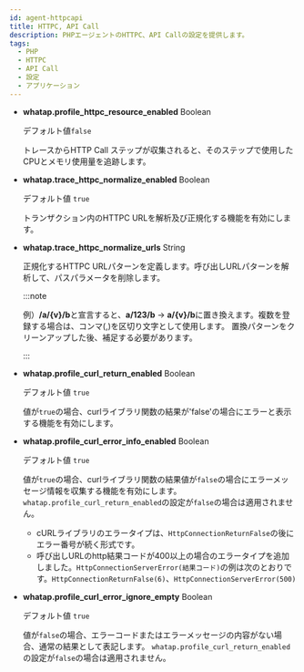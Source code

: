 ```yaml
---
id: agent-httpcapi
title: HTTPC, API Call
description: PHPエージェントのHTTPC、API Callの設定を提供します。
tags:
  - PHP
  - HTTPC
  - API Call
  - 設定
  - アプリケーション
---
```


-   **whatap.profile_httpc_resource_enabled** <span class='type'>Boolean</span>

    デフォルト値`false`

    トレースからHTTP Call ステップが収集されると、そのステップで使用したCPUとメモリ使用量を追跡します。

-   **whatap.trace_httpc_normalize_enabled** <span class='type'>Boolean</span>

    デフォルト値 `true`

    トランザクション内のHTTPC URLを解析及び正規化する機能を有効にします。

-   **whatap.trace_httpc_normalize_urls** <span class='type'>String</span>

    正規化するHTTPC URLパターンを定義します。呼び出しURLパターンを解析して、パスパラメータを削除します。

    :::note

    例）**/a/{v}/b**と宣言すると、**a/123/b** → **a/{v}/b**に置き換えます。複数を登録する場合は、コンマ(,)を区切り文字として使用します。 置換パターンをクリーンアップした後、補足する必要があります。

    :::

-   **whatap.profile_curl_return_enabled** <span class='type'>Boolean</span>

    デフォルト値 `true`

    値が`true`の場合、curlライブラリ関数の結果が'false'の場合にエラーと表示する機能を有効にします。

-   **whatap.profile_curl_error_info_enabled** <span class='type'>Boolean</span>

    デフォルト値 `true`

    値が`true`の場合、curlライブラリ関数の結果値が`false`の場合にエラーメッセージ情報を収集する機能を有効にします。`whatap.profile_curl_return_enabled`の設定が`false`の場合は適用されません。

    -   cURLライブラリのエラータイプは、`HttpConnectionReturnFalse`の後にエラー番号が続く形式です。
    -   呼び出しURLのhttp結果コードが400以上の場合のエラータイプを追加しました。`HttpConnectionServerError(結果コード)`の例は次のとおりです。`HttpConnectionReturnFalse(6)`、`HttpConnectionServerError(500)`

-   **whatap.profile_curl_error_ignore_empty** <span class='type'>Boolean</span>

    デフォルト値 `true`

    値が`false`の場合、エラーコードまたはエラーメッセージの内容がない場合、通常の結果として表記します。 `whatap.profile_curl_return_enabled`の設定が`false`の場合は適用されません。 
